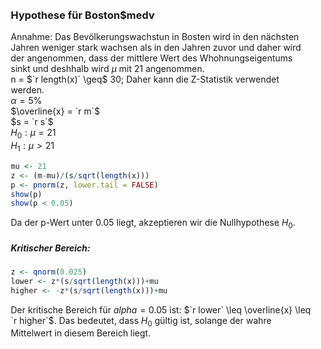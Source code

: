 <div style="padding:10px">
### Hypothese für Boston$medv

Annahme: Das Bevölkerungswachstun in Bosten wird in den nächsten Jahren weniger stark wachsen als in den Jahren zuvor und daher wird der angenommen, dass der mittlere Wert des Whohnungseigentums sinkt und deshhalb wird $\mu$ mit 21 angenommen.  
n = $`r length(x)` \geq$ 30; Daher kann die Z-Statistik verwendet werden.  
$\alpha = 5$%  
$\overline{x} = `r m`$  
$s = `r s`$  
$H_0: \mu = 21$    
$H_1: \mu \gt 21$    
``` r
mu <- 21
z <- (m-mu)/(s/sqrt(length(x)))
p <- pnorm(z, lower.tail = FALSE)
show(p)
show(p < 0.05)
```
Da der p-Wert unter 0.05 liegt, akzeptieren wir die Nullhypothese $H_0$.  

##### Kritischer Bereich:
``` r
z <- qnorm(0.025)
lower <- z*(s/sqrt(length(x)))+mu
higher <- -z*(s/sqrt(length(x)))+mu
```
Der kritische Bereich für $alpha = 0.05$ ist: $`r lower` \leq \overline{x} \leq `r higher`$. Das bedeutet, dass $H_0$ gültig ist, solange der wahre Mittelwert in diesem Bereich liegt. 

<!-- TODO: If we find a solution for log normal-->
<!-- ### Hypothese für Boston$nox -->
</div>